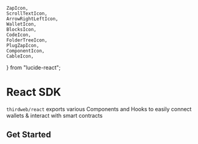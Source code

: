 	ZapIcon,
	ScrollTextIcon,
	ArrowRightLeftIcon,
	WalletIcon,
	BlocksIcon,
	CodeIcon,
	FolderTreeIcon,
	PlugZapIcon,
	ComponentIcon,
	CableIcon,
} from "lucide-react";

# React SDK

`thirdweb/react` exports various Components and Hooks to easily connect wallets & interact with smart contracts

## Get Started

<Stack>

<ArticleIconCard
	title="Setup ThirdwebProvider"
	icon={FolderTreeIcon}
	href="/typescript/v5/react/ThirdwebProvider"
/>

<ArticleIconCard
	title="Connecting Wallets"
	icon={PlugZapIcon}
	href="/typescript/v5/react/connecting-wallets"
/>

<ArticleIconCard
	title="Supported Wallets"
	icon={WalletIcon}
	href="/typescript/v5/react/wallets"
/>

<ArticleIconCard
	title="UI Components"
	icon={ComponentIcon}
	href="/typescript/v5/react/components"
/>

<ArticleIconCard
	title="Hooks"
	icon={CableIcon}
	href="/references/typescript/v5/hooks"
/>

</Stack>
